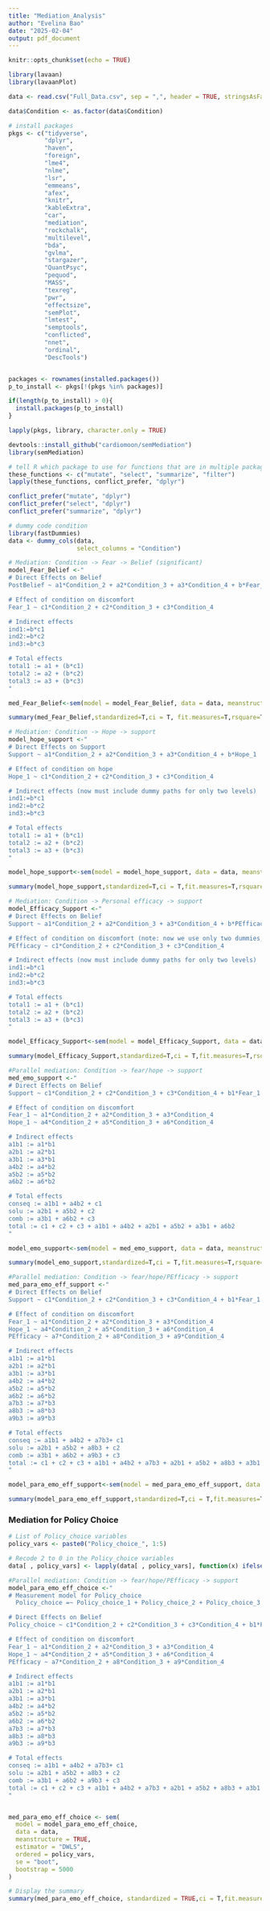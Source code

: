 ```yaml
---
title: "Mediation_Analysis"
author: "Evelina Bao"
date: "2025-02-04"
output: pdf_document
---
```


```r
knitr::opts_chunk$set(echo = TRUE)
```

```r
library(lavaan)
library(lavaanPlot)
```

```r
data <- read.csv("Full_Data.csv", sep = ",", header = TRUE, stringsAsFactors = FALSE)

data$Condition <- as.factor(data$Condition)
```

```r
# install packages
pkgs <- c("tidyverse", 
          "dplyr", 
          "haven", 
          "foreign", 
          "lme4", 
          "nlme", 
          "lsr", 
          "emmeans", 
          "afex", 
          "knitr", 
          "kableExtra", 
          "car",
          "mediation",
          "rockchalk",
          "multilevel",
          "bda",
          "gvlma",
          "stargazer",
          "QuantPsyc",
          "pequod",
          "MASS",
          "texreg",
          "pwr",
          "effectsize",
          "semPlot",
          "lmtest",
          "semptools",
          "conflicted",
          "nnet",
          "ordinal",
          "DescTools")


packages <- rownames(installed.packages())
p_to_install <- pkgs[!(pkgs %in% packages)]

if(length(p_to_install) > 0){
  install.packages(p_to_install)
}

lapply(pkgs, library, character.only = TRUE)

devtools::install_github("cardiomoon/semMediation")
library(semMediation)

# tell R which package to use for functions that are in multiple packages
these_functions <- c("mutate", "select", "summarize", "filter")
lapply(these_functions, conflict_prefer, "dplyr")

conflict_prefer("mutate", "dplyr")
conflict_prefer("select", "dplyr")
conflict_prefer("summarize", "dplyr")
```


```r
# dummy code condition
library(fastDummies)
data <- dummy_cols(data, 
                   select_columns = "Condition")
```

```r
# Mediation: Condition -> Fear -> Belief (significant)
model_Fear_Belief <-"
# Direct Effects on Belief
PostBelief ~ a1*Condition_2 + a2*Condition_3 + a3*Condition_4 + b*Fear_1

# Effect of condition on discomfort
Fear_1 ~ c1*Condition_2 + c2*Condition_3 + c3*Condition_4

# Indirect effects 
ind1:=b*c1
ind2:=b*c2
ind3:=b*c3

# Total effects
total1 := a1 + (b*c1)
total2 := a2 + (b*c2)
total3 := a3 + (b*c3)
"

med_Fear_Belief<-sem(model = model_Fear_Belief, data = data, meanstructure = TRUE, se = "boot", bootstrap = 5000)

summary(med_Fear_Belief,standardized=T,ci = T, fit.measures=T,rsquare=T)
```

```r
# Mediation: Condition -> Hope -> support
model_hope_support <-"
# Direct Effects on Support
Support ~ a1*Condition_2 + a2*Condition_3 + a3*Condition_4 + b*Hope_1

# Effect of condition on hope
Hope_1 ~ c1*Condition_2 + c2*Condition_3 + c3*Condition_4

# Indirect effects (now must include dummy paths for only two levels)
ind1:=b*c1
ind2:=b*c2
ind3:=b*c3

# Total effects
total1 := a1 + (b*c1)
total2 := a2 + (b*c2)
total3 := a3 + (b*c3)
"

model_hope_support<-sem(model = model_hope_support, data = data, meanstructure = TRUE, se = "boot", bootstrap = 5000)

summary(model_hope_support,standardized=T,ci = T,fit.measures=T,rsquare=T)
```

```r
# Mediation: Condition -> Personal efficacy -> support
model_Efficacy_Support <-"
# Direct Effects on Belief
Support ~ a1*Condition_2 + a2*Condition_3 + a3*Condition_4 + b*PEfficacy

# Effect of condition on discomfort (note: now we use only two dummies, assuming one as reference)
PEfficacy ~ c1*Condition_2 + c2*Condition_3 + c3*Condition_4

# Indirect effects (now must include dummy paths for only two levels)
ind1:=b*c1
ind2:=b*c2
ind3:=b*c3

# Total effects
total1 := a1 + (b*c1)
total2 := a2 + (b*c2)
total3 := a3 + (b*c3)
"

model_Efficacy_Support<-sem(model = model_Efficacy_Support, data = data, meanstructure = TRUE, se = "boot", bootstrap = 5000)

summary(model_Efficacy_Support,standardized=T,ci = T,fit.measures=T,rsquare=T)
```

```r
#Parallel mediation: Condition -> fear/hope -> support
med_emo_support <-"
# Direct Effects on Belief
Support ~ c1*Condition_2 + c2*Condition_3 + c3*Condition_4 + b1*Fear_1 + b2*Hope_1

# Effect of condition on discomfort
Fear_1 ~ a1*Condition_2 + a2*Condition_3 + a3*Condition_4
Hope_1 ~ a4*Condition_2 + a5*Condition_3 + a6*Condition_4

# Indirect effects
a1b1 := a1*b1
a2b1 := a2*b1
a3b1 := a3*b1
a4b2 := a4*b2
a5b2 := a5*b2
a6b2 := a6*b2

# Total effects
conseq := a1b1 + a4b2 + c1
solu := a2b1 + a5b2 + c2
comb := a3b1 + a6b2 + c3
total := c1 + c2 + c3 + a1b1 + a4b2 + a2b1 + a5b2 + a3b1 + a6b2
"

model_emo_support<-sem(model = med_emo_support, data = data, meanstructure = TRUE, se = "boot", bootstrap = 5000)

summary(model_emo_support,standardized=T,ci = T,fit.measures=T,rsquare=T)
```

```r
#Parallel mediation: Condition -> fear/hope/PEfficacy -> support
med_para_emo_eff_support <-"
# Direct Effects on Belief
Support ~ c1*Condition_2 + c2*Condition_3 + c3*Condition_4 + b1*Fear_1 + b2*Hope_1 + b3*PEfficacy

# Effect of condition on discomfort
Fear_1 ~ a1*Condition_2 + a2*Condition_3 + a3*Condition_4
Hope_1 ~ a4*Condition_2 + a5*Condition_3 + a6*Condition_4
PEfficacy ~ a7*Condition_2 + a8*Condition_3 + a9*Condition_4

# Indirect effects
a1b1 := a1*b1
a2b1 := a2*b1
a3b1 := a3*b1
a4b2 := a4*b2
a5b2 := a5*b2
a6b2 := a6*b2
a7b3 := a7*b3
a8b3 := a8*b3
a9b3 := a9*b3

# Total effects
conseq := a1b1 + a4b2 + a7b3+ c1
solu := a2b1 + a5b2 + a8b3 + c2
comb := a3b1 + a6b2 + a9b3 + c3
total := c1 + c2 + c3 + a1b1 + a4b2 + a7b3 + a2b1 + a5b2 + a8b3 + a3b1 + a6b2 + a9b3
"

model_para_emo_eff_support<-sem(model = med_para_emo_eff_support, data = data, meanstructure = TRUE, se = "boot", bootstrap = 5000)

summary(model_para_emo_eff_support,standardized=T,ci = T,fit.measures=T,rsquare=T)
```

### Mediation for Policy Choice

```r
# List of Policy_choice variables
policy_vars <- paste0("Policy_choice_", 1:5)

# Recode 2 to 0 in the Policy_choice variables
data[ , policy_vars] <- lapply(data[ , policy_vars], function(x) ifelse(x == 2, 0, x))
```


```r
#Parallel mediation: Condition -> fear/hope/PEfficacy -> support
model_para_emo_eff_choice <-"
# Measurement model for Policy_choice
  Policy_choice =~ Policy_choice_1 + Policy_choice_2 + Policy_choice_3 + Policy_choice_4 + Policy_choice_5

# Direct Effects on Belief
Policy_choice ~ c1*Condition_2 + c2*Condition_3 + c3*Condition_4 + b1*Fear_1 + b2*Hope_1 + b3*PEfficacy

# Effect of condition on discomfort
Fear_1 ~ a1*Condition_2 + a2*Condition_3 + a3*Condition_4
Hope_1 ~ a4*Condition_2 + a5*Condition_3 + a6*Condition_4
PEfficacy ~ a7*Condition_2 + a8*Condition_3 + a9*Condition_4

# Indirect effects
a1b1 := a1*b1
a2b1 := a2*b1
a3b1 := a3*b1
a4b2 := a4*b2
a5b2 := a5*b2
a6b2 := a6*b2
a7b3 := a7*b3
a8b3 := a8*b3
a9b3 := a9*b3

# Total effects
conseq := a1b1 + a4b2 + a7b3+ c1
solu := a2b1 + a5b2 + a8b3 + c2
comb := a3b1 + a6b2 + a9b3 + c3
total := c1 + c2 + c3 + a1b1 + a4b2 + a7b3 + a2b1 + a5b2 + a8b3 + a3b1 + a6b2 + a9b3
"


med_para_emo_eff_choice <- sem(
  model = model_para_emo_eff_choice,
  data = data,
  meanstructure = TRUE,
  estimator = "DWLS",
  ordered = policy_vars,
  se = "boot",
  bootstrap = 5000
)

# Display the summary
summary(med_para_emo_eff_choice, standardized = TRUE,ci = T,fit.measures = TRUE, rsquare = TRUE)
```


